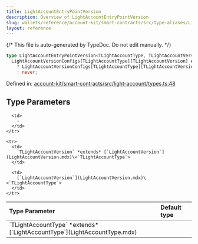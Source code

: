 ```yaml
---
title: LightAccountEntryPointVersion
description: Overview of LightAccountEntryPointVersion
slug: wallets/reference/account-kit/smart-contracts/src/type-aliases/LightAccountEntryPointVersion
layout: reference
---
```


{/* This file is auto-generated by TypeDoc. Do not edit manually. */}

```ts
type LightAccountEntryPointVersion<TLightAccountType, TLightAccountVersion> =
  LightAccountVersionConfigs[TLightAccountType][TLightAccountVersion] extends LightAccountVersionConfig
    ? LightAccountVersionConfigs[TLightAccountType][TLightAccountVersion]["entryPointVersion"]
    : never;
```

Defined in: [account-kit/smart-contracts/src/light-account/types.ts:48](https://github.com/alchemyplatform/aa-sdk/blob/9df5be8c23af4e472bcb503c17766b16da0ad87d/account-kit/smart-contracts/src/light-account/types.ts#L48)

## Type Parameters

<table>
  <thead>
    <tr>
      <th align="left">Type Parameter</th>
      <th align="left">Default type</th>
    </tr>
  </thead>

  <tbody>
    <tr>
      <td>
        `TLightAccountType` *extends* [`LightAccountType`](LightAccountType.mdx)
      </td>

      <td>
        ‐
      </td>
    </tr>

    <tr>
      <td>
        `TLightAccountVersion` *extends* [`LightAccountVersion`](LightAccountVersion.mdx)\<`TLightAccountType`>
      </td>

      <td>
        [`LightAccountVersion`](LightAccountVersion.mdx)\<`TLightAccountType`>
      </td>
    </tr>

  </tbody>
</table>
